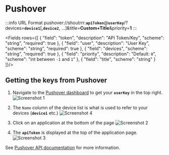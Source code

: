 # Pushover

:::info URL Format
    pushover://shoutrrr:__`apiToken`__@__`userKey`__/?devices=__`device1`__[,__`device2`__, ...]&title=**Custom+Title**&priority=**1**
:::


<Fields rows={[
  {
    "field": "token",
    "description": "API Token/Key",
    "scheme": "string",
    "required": true
  },
  {
    "field": "user",
    "description": "User Key",
    "scheme": "string",
    "required": true
  },
  {
    "field": "devices",
    "scheme": "string",
        "required": true
  },
  {
    "field": "priority",
    "description": "Default: `0`",
    "scheme": "int between `-1` and `1`"
  },
  {
    "field": "title",
    "scheme": "string"
  }
]}/>

## Getting the keys from Pushover

1. Navigate to the [Pushover dashboard](https://pushover.net/) to get your __`userKey`__ in the top right.
![Screenshot 1](pushover/po-1.png)

2. The `Name` column of the device list is what is used to refer to your devices (__`device1`__ etc.)
![Screenshot 4](pushover/po-4.png)

3. Click on an application at the bottom of the page
![Screenshot 2](pushover/po-2.png)

4. The __`apiToken`__ is displayed at the top of the application page.
![Screenshot 3](pushover/po-3.png)


See [Pushover API documentation](https://pushover.net/api#messages) for more information.

